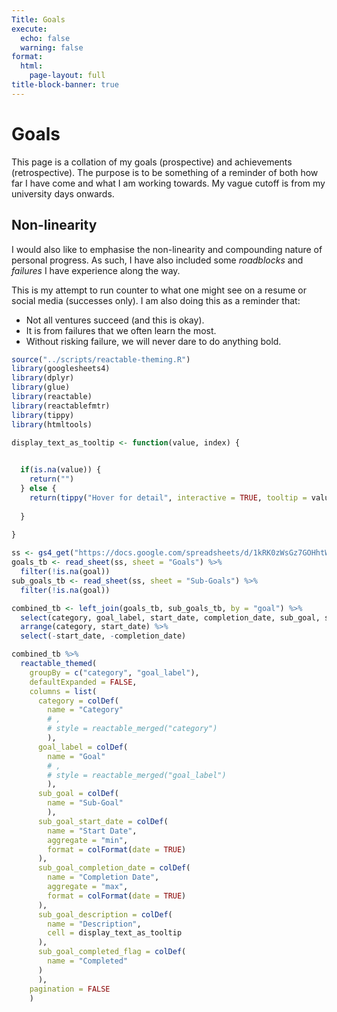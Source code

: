 ```yaml
---
Title: Goals
execute:
  echo: false
  warning: false
format:
  html:
    page-layout: full
title-block-banner: true
---
```


# Goals


This page is a collation of my goals (prospective) and achievements (retrospective). The purpose is to be something of a reminder of both how far I have come and what I am working towards. My vague cutoff is from my university days onwards.


::: {.callout-tip}

## Non-linearity

I would also like to emphasise the non-linearity and compounding nature of personal progress. As such, I have also included some *roadblocks* and *failures* I have experience along the way.

This is my attempt to run counter to what one might see on a resume or social media (successes only). I am also doing this as a reminder that:

* Not all ventures succeed (and this is okay).
* It is from failures that we often learn the most.
* Without risking failure, we will never dare to do anything bold.

:::






```r
source("../scripts/reactable-theming.R")
library(googlesheets4)
library(dplyr)
library(glue)
library(reactable)
library(reactablefmtr)
library(tippy)
library(htmltools)


```



```r
display_text_as_tooltip <- function(value, index) {
  

  if(is.na(value)) {
    return("")
  } else {
    return(tippy("Hover for detail", interactive = TRUE, tooltip = value))
    
  }
  
}
```


```r
ss <- gs4_get("https://docs.google.com/spreadsheets/d/1kRK0zWsGz7GOHhtWSaV_9SlZ2zRxns_pVEh4YMJtsLQ/edit#gid=0")
goals_tb <- read_sheet(ss, sheet = "Goals") %>% 
  filter(!is.na(goal))
sub_goals_tb <- read_sheet(ss, sheet = "Sub-Goals") %>% 
  filter(!is.na(goal))

combined_tb <- left_join(goals_tb, sub_goals_tb, by = "goal") %>% 
  select(category, goal_label, start_date, completion_date, sub_goal, sub_goal_start_date, sub_goal_completion_date, sub_goal_description, sub_goal_completed_flag) %>% 
  arrange(category, start_date) %>%
  select(-start_date, -completion_date) 

```


```r
combined_tb %>% 
  reactable_themed(
    groupBy = c("category", "goal_label"),
    defaultExpanded = FALSE,
    columns = list(
      category = colDef(
        name = "Category"
        # ,
        # style = reactable_merged("category")
        ),
      goal_label = colDef(
        name = "Goal"
        # ,
        # style = reactable_merged("goal_label")
        ),
      sub_goal = colDef(
        name = "Sub-Goal"
        ),
      sub_goal_start_date = colDef(
        name = "Start Date",
        aggregate = "min",
        format = colFormat(date = TRUE)
      ),
      sub_goal_completion_date = colDef(
        name = "Completion Date",
        aggregate = "max",
        format = colFormat(date = TRUE)
      ),
      sub_goal_description = colDef(
        name = "Description",
        cell = display_text_as_tooltip
      ),
      sub_goal_completed_flag = colDef(
        name = "Completed"
      )
      ),
    pagination = FALSE
    )


```

